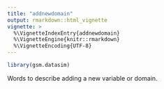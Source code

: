 ```yaml
---
title: "addnewdomain"
output: rmarkdown::html_vignette
vignette: >
  %\VignetteIndexEntry{addnewdomain}
  %\VignetteEngine{knitr::rmarkdown}
  %\VignetteEncoding{UTF-8}
---
```


```r
library(gsm.datasim)
```

Words to describe adding a new variable or domain.
